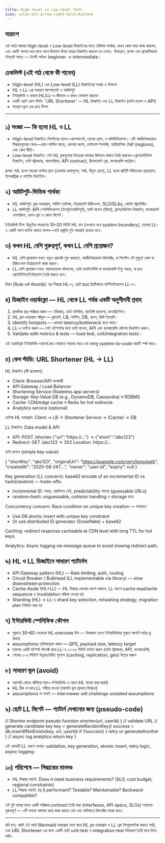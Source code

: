 ```yaml
---
title: High-level vs Low-level ডিজাইন
icon: solar:alt-arrow-right-bold-duotone
---
```


## সারাংশ

এই পাঠে আমরা High-level ও Low-level ডিজাইনের মধ্যে মৌলিক পার্থক্য, কখন কোন স্তরে কাজ করবেন, এবং একটি সমস্যা ধরে ধাপে ধাপে কিভাবে উভয় স্তরের ডিজাইন করবেন তা দেখব। উদাহরণ, রূপক এবং প্র্যাকটিক্যাল টেমপ্লেট আছে — টার্গেট পাঠক: beginner → intermediate।

## চেকলিস্ট (এই পাঠ থেকে কী পাবেন)

- High-level (HL) এবং Low-level (LL) ডিজাইনের সংজ্ঞা ও উদ্দেশ্য
- HL ও LL-এর সাধারণ কম্পোনেন্ট ও আউটপুট
- ইন্টারভিউ ও বাস্তবে HL/LL-এ কীভাবে ও কখন ফোকাস করবেন
- একটি ছোট কেস স্টাডি: 'URL Shortener' — HL ডিজাইন এবং LL ডিজাইন (ডাটা মডেল ও API)
- সাধারণ ভুল এবং দ্রুত টিপস

---

## ১) সংজ্ঞা — কি হলো HL ও LL

- High-level ডিজাইন: সিস্টেমের ম্যাপ—কম্পোনেন্ট, তাদের রোল, ও কমিউনিকেশন। এটি আর্কিটেকচারাল সিদ্ধান্তগুলোর ক্ষেত্র—কোন সার্ভিস আছে, কোথায় ক্যাশ, ডেটাবেস টপলজি, আরিয়াসিক টেক্সট (regions), এবং স্কেল নীতি।
- Low-level ডিজাইন: সেই HL ব্লকগুলোর ভিতরের কাজের কিভাবে বাস্তবে তৈরি করবেন—ক্লাস/মডিউল ডিজাইন, ডাটা স্ট্রাকচার, আলগরিদম, API contract, রিকোয়েস্ট ফ্লো, কনকরেন্সি কন্ট্রোল।

রূপক: HL হলো শহরের মাস্টার প্ল্যান (কোথায় রাস্তাগুলো, পার্ক, বিদ্যুৎ প্ল্যান), LL হলো প্রতিটি বিল্ডিংয়ের ফ্লোরপ্ল্যান, ইলেকট্রিক্স ও পাইপিং ডিটেইল।

## ২) আউটপুট-ভিত্তিক পার্থক্য

- HL আউটপুট: ব্লক-ডায়াগ্রাম, সার্ভিস তালিকা, ডিপ্লয়মেন্ট রিজিওনস, SLO/SLAs, স্কেলিং স্ট্র্যাটেজি।
- LL আউটপুট: API স্পেসিফিকেশন (ইনপুট/আউটপুট), ডাটা মডেল (স্কিমা), ক্লাস/মডিউল ডিজাইন, কনকারেন্ট এলগরিদম, কেস-ফ্লো ও কোড স্নিপেট।

ইন্টারভিউ টিপ: রিক্রুটার সাধারণত 10–20 মিনিট HL চান (দেখাতে হবে system boundary), তারপর LL-এ একটি অংশ ডাইভ করতে বলেন—তাই প্রস্তুতি দুই-স্তরেরই রাখতে হবে।

## ৩) কখন HL বেশি গুরুত্বপূর্ণ, কখন LL বেশি প্রয়োজন?

- HL বেশি প্রয়োজন যখন: নতুন প্রোডাক্ট শুরু করছেন, আর্কিটেকচারাল রিফ্যাক্টর, বা সিস্টেম এই মুহূর্তে স্কেল বা রিজিওনাল ডিপ্লয়মেন্টে কাজ করবে।
- LL বেশি প্রয়োজন যখন: পারফরম্যান্স বটলনেক, ডেটা কনসিস্টেন্সি বা কনকারেন্সি ইস্যু আছে, বা দ্রুত প্রোটোটাইপ/ইন্টারফেস তৈরি করতে হবে।

নিয়ম (Rule-of-thumb): বড় সিদ্ধান্ত HL-এ, ছোট but ক্রিটিক্যাল অপ্টিমাইজেশন LL-এ।

## ৪) ডিজাইন ওয়ার্কফ্লো — HL থেকে LL পর্যন্ত একটি অনুশীলনী প্রবাহ

1) প্রাথমিক প্রশ্ন পরিষ্কার করুন — ইউজার, ডেটা ভলিউম, ল্যাটেন্সি প্রত্যাশা, কনস্ট্রেইন্টস।
2) HL ব্লক-ডায়াগ্রাম আঁকুন — ক্লায়েন্ট, LB, সার্ভিস, DB, ক্যাশ, কিউ ইত্যাদি।
3) Identify hotspots — কোথায় latency/bottleneck হতে পারে।
4) LL-এ ডাইভ করুন — সেই হটস্পটের জন্য ডাটা মডেল, API এবং কনকারেন্সি কৌশল ডিজাইন করুন।
5) Validate with metrics & tests — load-test, unit/integration tests।

এই ওয়ার্কফ্লো ইন্টারভিউ-ওয়ার্ল্ডে দ্রুত বোঝাতে সাহায্য করে এবং প্রকল্পে system-to-code ধারাটি স্পষ্ট করে।

## ৫) কেস স্টাডি: URL Shortener (HL → LL)

HL ডিজাইন (কী প্রয়োজন):
- Client: Browser/API কলকারী
- API Gateway / Load Balancer
- Shortening Service (Stateless app servers)
- Storage: Key-Value DB (e.g., DynamoDB, Cassandra) বা RDBMS
- Cache: CDN/edge cache বা Redis for hot redirects
- Analytics service (optional)

বেসিক HL ডায়াগ্রাম: Client -> LB -> Shortener Service -> (Cache) -> DB

LL ডিজাইন: Data model & API

- API: POST /shorten {"url":"https://..."} → {"short":"/abc123"}
- Redirect: GET /abc123 → 302 Location: https://...

ডাটা মডেল (simple key-value):

{
  "shortKey": "abc123",
  "originalUrl": "https://example.com/very/long/path",
  "createdAt": "2025-08-24T...",
  "owner": "user-id",
  "expiry": null
}

Key generation (LL concern): base62 encode of an incremental ID vs hash(random) — trade-offs:
- incremental ID: সহজ, কোলিশন নেই, predictability সমস্যা (guessable URLs)
- random+hash: unguessable, collision handling ও storage চাহে

Concurrency concern: Race condition on unique key creation — সমাধান:
- Use DB atomic insert with unique key constraint
- Or use distributed ID generator (Snowflake) + base62

Caching: redirect response cacheable at CDN level with long TTL for hot keys.

Analytics: Async logging via message queue to avoid slowing redirect path.

## ৬) HL ও LL ডিজাইনে সাধারণ প্যাটার্নস

- API Gateway pattern (HL) — Rate limiting, auth, routing
- Circuit Breaker / Bulkhead (LL implementable via library) — slow downstream protection
- Cache-Aside (HL+LL) — HL সিদ্ধান্ত কোথায় ক্যাশ থাকবে; LL অংশে cache read/write sequence ও invalidation লজিক দেওয়া হয়
- Sharding (HL) → LL-এ shard key selection, rehashing strategy, migration plan নির্ধারণ করা হয়

## ৭) ইন্টারভিউ স্পেসিফিক কৌশল

- শুরুতে 30–60 সেকেন্ডে HL overview দিন — বিভাজন দেখে ইন্টারভিউয়ার বুঝবে আপনি বর্ডার ড্র করছে
- assumptions তালিকাভুক্ত করুন — QPS, payload size, latency target
- তারপর একটি হটস্পট সিলেক্ট করে LL-এ ১১–১৫ মিনিট ডাইভ করুন (ডাটা স্ট্রাকচার, API, কনকারেন্সি)
- শেষের ২–৩ মিনিটে উন্নয়ন/বর্ধিত সুযোগ (caching, replication, geo) উল্লেখ করুন

## ৮) সাধারণ ভুল (avoid)

- সরাসরি কোডে ঝাঁপিয়ে পড়া—ইন্টারভিউ-এ আগে HL ব্যাখ্যা করা জরুরি
- HL ঠিক না করে LL গভীরে যাওয়া (আপনি ভুল প্রাধান্য দিচ্ছেন)
- assumptions না বলাই — interviewer will challenge unstated assumptions

## ৯) ছোট LL স্নিপেট — প্যাটার্ন দেখানোর জন্য (pseudo-code)

// Shorten endpoint pseudo
function shorten(url, userId) {
  // validate URL
  // generate candidate key
  key = generateRandomKey()
  success = db.insertIfNotExists(key, url, userId)
  if (!success) { retry or generateAnother }
  // async log analytics
  return key
}

এই কোডটি LL ধারণা দেখায়: validation, key generation, atomic insert, retry logic, async logging।

## ১০) পরিশেষে — সিদ্ধান্তের মানদণ্ড

- HL সিদ্ধান্ত যাচাই: Does it meet business requirements? (SLO, cost budget, regional constraints)
- LL সিদ্ধান্ত যাচাই: Is it performant? Testable? Maintainable? Backward-compatible?

এই দুই স্তরের মধ্যে একটি পরিষ্কার contract তৈরি করা (interfaces, API specs, SLOs) সবচেয়ে গুরুত্বপূর্ণ — এটি দলকে আলাদা করে কাজ করতে দেয় এবং ভবিষ্যতে রিফ্যাক্টর সহজ করে।

---

যদি চান, আমি এই পাঠে Mermaid ডায়াগ্রাম যোগ করে HL ব্লক-ডায়াগ্রাম ও LL ফ্লো ভিসুয়ালাইজ করতে পারি, এবং URL Shortener-এর জন্য একটি ছোট unit-test ও integration-test উদাহরণ তৈরি করে দিতে পারি।
